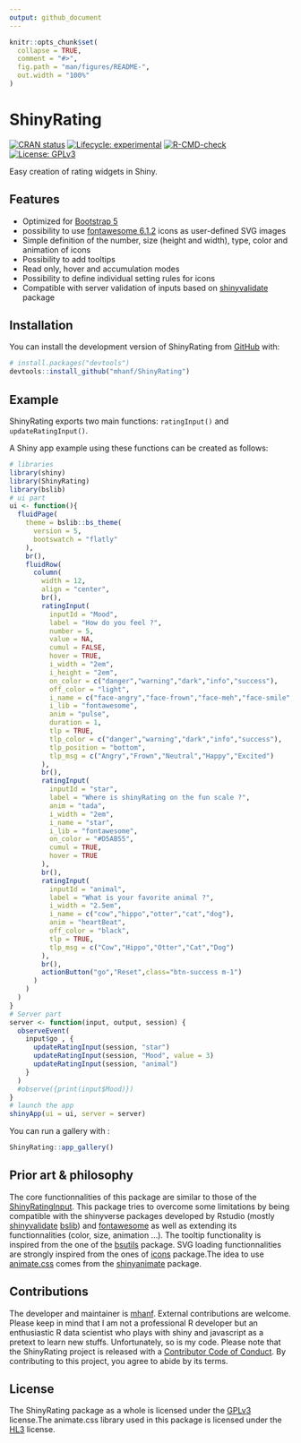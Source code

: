 ```yaml
---
output: github_document
---
```


<!-- README.md is generated from README.Rmd. Please edit that file -->

```r
knitr::opts_chunk$set(
  collapse = TRUE,
  comment = "#>",
  fig.path = "man/figures/README-",
  out.width = "100%"
)
```


# ShinyRating

<!-- ex : https://metroui.org.ua/rating.html -->
<!-- ex : https://www.wbotelhos.com/raty -->
<!-- https://github.com/Monte9/react-native-ratings -->

<!-- badges: start -->
[![CRAN status](https://www.r-pkg.org/badges/version/interfacer)](https://CRAN.R-project.org/package=interfacer)
[![Lifecycle: experimental](https://img.shields.io/badge/lifecycle-experimental-orange.svg)](https://lifecycle.r-lib.org/articles/stages.html#experimental)
<!--[![License: MIT](https://img.shields.io/badge/license-MIT-blue.svg)](https://cran.r-project.org/web/licenses/MIT)-->
[![R-CMD-check](https://github.com/mhanf/ShinyRating/workflows/R-CMD-check/badge.svg)](https://github.com/mhanf/ShinyRating/actions)
[![License: GPLv3](https://img.shields.io/badge/License-GPLv3-blue.svg)](https://opensource.org/licenses/GPL-3.0)
<!-- badges: end -->

Easy creation of rating widgets in Shiny.

## Features

* Optimized for [Bootstrap 5](https://getbootstrap.com/) 
* possibility to use [fontawesome 6.1.2](https://fontawesome.com/icons) icons as user-defined SVG images
* Simple definition of the number, size (height and width), type, color and animation of icons
* Possibility to add tooltips
* Read only, hover and accumulation modes
* Possibility to define individual setting rules for icons
* Compatible with server validation of inputs based on [shinyvalidate](https://rstudio.github.io/shinyvalidate) package

## Installation

You can install the development version of ShinyRating from [GitHub](https://github.com/) with:

``` r
# install.packages("devtools")
devtools::install_github("mhanf/ShinyRating")
```
## Example

ShinyRating exports two main functions: `ratingInput()` and `updateRatingInput()`. 

A Shiny app example using these functions can be created as follows:

``` r
# libraries
library(shiny)
library(ShinyRating)
library(bslib)
# ui part
ui <- function(){
  fluidPage(
    theme = bslib::bs_theme(
      version = 5,
      bootswatch = "flatly"
    ),
    br(),
    fluidRow(
      column(
        width = 12,
        align = "center",
        br(),
        ratingInput(
          inputId = "Mood",
          label = "How do you feel ?",
          number = 5,
          value = NA,
          cumul = FALSE,
          hover = TRUE,
          i_width = "2em",
          i_height = "2em",
          on_color = c("danger","warning","dark","info","success"),
          off_color = "light",
          i_name = c("face-angry","face-frown","face-meh","face-smile","face-laugh"),
          i_lib = "fontawesome",
          anim = "pulse",
          duration = 1,
          tlp = TRUE,
          tlp_color = c("danger","warning","dark","info","success"),
          tlp_position = "bottom",
          tlp_msg = c("Angry","Frown","Neutral","Happy","Excited")
        ),
        br(),
        ratingInput(
          inputId = "star",
          label = "Where is shinyRating on the fun scale ?",
          anim = "tada",
          i_width = "2em",
          i_name = "star",
          i_lib = "fontawesome",
          on_color = "#D5AB55",
          cumul = TRUE,
          hover = TRUE
        ),
        br(),
        ratingInput(
          inputId = "animal",
          label = "What is your favorite animal ?",
          i_width = "2.5em",
          i_name = c("cow","hippo","otter","cat","dog"),
          anim = "heartBeat",
          off_color = "black",
          tlp = TRUE,
          tlp_msg = c("Cow","Hippo","Otter","Cat","Dog")
        ),
        br(),
        actionButton("go","Reset",class="btn-success m-1")
      )
    )
  )
}
# Server part
server <- function(input, output, session) {
  observeEvent( 
    input$go , {
      updateRatingInput(session, "star")
      updateRatingInput(session, "Mood", value = 3)
      updateRatingInput(session, "animal")
    }
  )
  #observe({print(input$Mood)})
}
# launch the app
shinyApp(ui = ui, server = server)
```

You can run a gallery with :

```r
ShinyRating::app_gallery()
```

## Prior art & philosophy

The core functionnalities of this package are similar to those of the [ShinyRatingInput](https://github.com/stefanwilhelm/ShinyRatingInput). This package tries to overcome some limitations by being compatible with the shinyverse packages developed by Rstudio (mostly [shinyvalidate](https://rstudio.github.io/shinyvalidate/) [bslib](https://rstudio.github.io/bslib/)) and [fontawesome](https://github.com/rstudio/fontawesome) as well as extending its functionnalities (color, size, animation ...). The tooltip functionality is inspired from the one of the [bsutils](https://github.com/JohnCoene/bsutils) package. SVG loading functionnalities are strongly inspired from the ones of [icons](https://github.com/mitchelloharawild/icons) package.The idea to use [animate.css](https://animate.style/) comes from the [shinyanimate](https://github.com/Swechhya/shinyanimate) package.

## Contributions

The developer and maintainer is [mhanf](https://github.com/mhanf). External contributions are welcome. Please keep in mind that I am not a professional R developer but an enthusiastic R data scientist who plays with shiny and javascript as a pretext to learn new stuffs. Unfortunately, so is my code. Please note that the ShinyRating project is released with a [Contributor Code of Conduct](https://contributor-covenant.org/version/2/0/CODE_OF_CONDUCT.html). By contributing to this project, you agree to abide by its terms.

## License

The ShinyRating package as a whole is licensed under the [GPLv3](https://www.fsf.org/) license.The animate.css library used in this package is licensed under the [HL3](https://firstdonoharm.dev/) license.
